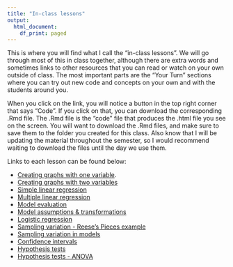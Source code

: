 ```yaml
---
title: "In-class lessons"
output:   
  html_document: 
    df_print: paged
---
```



This is where you will find what I call the "in-class lessons". We will go through most of this in class together, although there are extra words and sometimes links to other resources that you can read or watch on your own outside of class. The most important parts are the "Your Turn" sections where you can try out new code and concepts on your own and with the students around you. 

When you click on the link, you will notice a button in the top right corner that says "Code". If you click on that, you can download the corresponding .Rmd file. The .Rmd file is the "code" file that produces the .html file you see on the screen. You will want to download the .Rmd files, and make sure to save them to the folder you created for this class. Also know that I will be updating the material throughout the semester, so I would recommend waiting to download the files until the day we use them.

Links to each lesson can be found below:

* [Creating graphs with one variable](lessons/01_univariate.html).
* [Creating graphs with two variables](lessons/02_multivariate.html)  
* [Simple linear regression](lessons/03_slr_creating_interpreting_point_pred.html)  
* [Multiple linear regression](lessons/04_mlr_creating_interpreting_point_pred.html)  
* [Model evaluation](lessons/05_model_fitting_eval.html)  
* [Model assumptions & transformations](lessons/06_assumptions_transformations.html)  
* [Logistic regression](lessons/07_logistic_regression.html)  
* [Sampling variation - Reese's Pieces example](lessons/08_sampling_reeses.html)  
* [Sampling variation in models](lessons/09_sampling_variation_models.html)  
* [Confidence intervals](lessons/10_confidence_intervals.html)  
* [Hypothesis tests](lessons/11_hypothesis_tests.html)  
* [Hypothesis tests - ANOVA](lessons/12_hypothesis_testing_anova.html)


